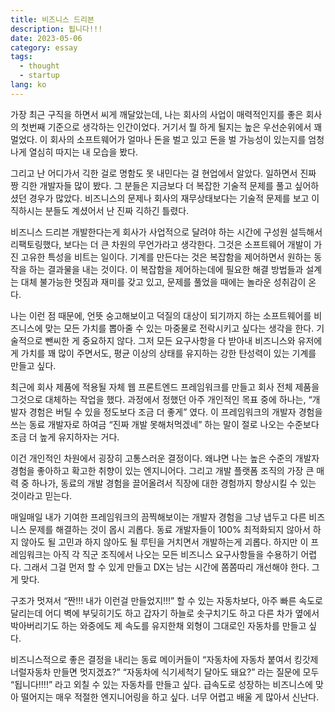 ```yaml
---
title: 비즈니스 드리븐
description: 됩니다!!!
date: 2023-05-06
category: essay
tags:
  - thought
  - startup
lang: ko
---
```


가장 최근 구직을 하면서 씨게 깨달았는데, 나는 회사의 사업이 매력적인지를 좋은 회사의 첫번째 기준으로 생각하는 인간이었다. 거기서 뭘 하게 될지는 높은 우선순위에서 꽤 멀었다. 이 회사의 소프트웨어가 얼마나 돈을 벌고 있고 돈을 벌 가능성이 있는지를 엄청나게 열심히 따지는 내 모습을 봤다.

그리고 난 어디가서 긱한 걸로 명함도 못 내민다는 걸 현업에서 알았다. 일하면서 진짜 짱 긱한 개발자들 많이 봤다. 그 분들은 지금보다 더 복잡한 기술적 문제를 풀고 싶어하셨던 경우가 많았다. 비즈니스의 문제나 회사의 재무상태보다는 기술적 문제를 보고 이직하시는 분들도 계셨어서 난 진짜 긱하긴 틀렸다.

비즈니스 드리븐 개발한다는게 회사가 사업적으로 달려야 하는 시간에 구성원 설득해서 리팩토링했다, 보다는 더 큰 차원의 무언가라고 생각한다. 그것은 소프트웨어 개발이 가진 고유한 특성을 비트는 일이다. 기계를 만든다는 것은 복잡함을 제어하면서 원하는 동작을 하는 결과물을 내는 것이다. 이 복잡함을 제어하는데에 필요한 해결 방법들과 설계는 대체 불가능한 멋짐과 재미를 갖고 있고, 문제를 풀었을 때에는 놀라운 성취감이 온다.

나는 이런 점 때문에, 언뜻 숭고해보이고 덕질의 대상이 되기까지 하는 소프트웨어를 비즈니스에 맞는 모든 가치를 뽑아줄 수 있는 마중물로 전락시키고 싶다는 생각을 한다. 기술적으로 뺀씨한 게 중요하지 않다. 그저 모든 요구사항을 다 받아내 비즈니스와 유저에게 가치를 꽤 많이 주면서도, 평균 이상의 상태를 유지하는 강한 탄성력이 있는 기계를 만들고 싶다.

최근에 회사 제품에 적용될 자체 웹 프론트엔드 프레임워크를 만들고 회사 전체 제품을 그것으로 대체하는 작업을 했다. 과정에서 정했던 아주 개인적인 목표 중에 하나는, “개발자 경험은 버틸 수 있을 정도보다 조금 더 좋게” 였다. 이 프레임워크의 개발자 경험을 쓰는 동료 개발자로 하여금 “진짜 개발 못해처먹겠네” 하는 말이 절로 나오는 수준보다 조금 더 높게 유지하자는 거다.

이건 개인적인 차원에서 굉장히 고통스러운 결정이다. 왜냐면 나는 높은 수준의 개발자 경험을 좋아하고 확고한 취향이 있는 엔지니어다. 그리고 개발 플랫폼 조직의 가장 큰 매력 중 하나가, 동료의 개발 경험을 끌어올려서 직장에 대한 경험까지 향상시킬 수 있는 것이라고 믿는다.

매일매일 내가 기여한 프레임워크의 끔찍해보이는 개발자 경험을 그냥 냅두고 다른 비즈니스 문제를 해결하는 것이 몹시 괴롭다. 동료 개발자들이 100% 최적화되지 않아서 하지 않아도 될 고민과 하지 않아도 될 루틴을 거치면서 개발하는게 괴롭다. 하지만 이 프레임워크는 아직 각 직군 조직에서 나오는 모든 비즈니스 요구사항들을 수용하기 어렵다. 그래서 그걸 먼저 할 수 있게 만들고 DX는 남는 시간에 쫌쫌따리 개선해야 한다. 그게 맞다.

구조가 멋져서 “짠!!! 내가 이런걸 만들었지!!!” 할 수 있는 자동차보다, 아주 빠른 속도로 달리는데 어디 벽에 부딪히기도 하고 갑자기 하늘로 솟구치기도 하고 다른 차가 옆에서 박아버리기도 하는 와중에도 제 속도를 유지한채 외형이 그대로인 자동차를 만들고 싶다.

비즈니스적으로 좋은 결정을 내리는 동료 메이커들이 “자동차에 자동차 붙여서 킹갓제너럴자동차 만들면 멋지겠죠?” “자동차에 식기세척기 달아도 돼요?” 라는 질문에 모두 “됩니다!!!!” 라고 외칠 수 있는 자동차를 만들고 싶다. 급속도로 성장하는 비즈니스에 맞아 떨어지는 매우 적절한 엔지니어링을 하고 싶다. 너무 어렵고 배울 게 많아서 신난다.
